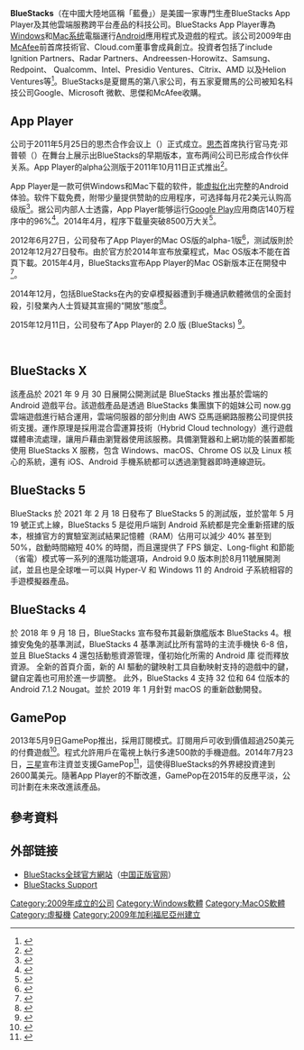 {{advert|time=2019-08-07T16:38:49+00:00}}
{{coi|time=2019-08-07T16:38:49+00:00}}
{{NoteTA
|G1=IT
|T=zh-tw:BlueStacks;zh-cn:蓝叠;
|1=zh-cn:安卓模拟器;zh-hk:Android模擬器;zh-tw:Android模擬器
}}
{{Infobox company
| name = BlueStacks<br/>藍疊
| logo = 
| screenshot = 
| collapsible = 
| collapsetext = 
| caption = 2011-2021在全球各地，版權所有。
| commercial = 
| content license = 
| owner = 
| founder = [[羅森·夏爾馬|羅森·夏爾馬]]<br/>（{{lang-en|Rosen Sharma}}）
| location_city = {{USA}}[[加利福尼亚州|加利福尼亚州]][[坎贝尔_(加利福尼亚州)|坎贝尔]]
| location_country = 
| industry = [[虚拟化|虚拟化]]，[[移动应用程序|移动应用程序]]
| products = App Player、game.tv、now.gg、BlueStacks X
| author = 
| foundation = {{Start date and age|2009|04|df=yes}}
| alexa = 
| revenue = 
| footnotes = 
| website = {{URL|https://www.bluestacks.com/}}
}}
{{Infobox software
| name = BlueStacks App Player
| collapsible = 
| screenshot = 
| caption = BlueStacks 5
| frequently updated = yes
| released = 
| latest release version = 5.5.120.1028
| latest release date = {{Start date and age|2022|02|23|p=y}}
| programming language = 
| operating system = [[Windows|Windows]] 7 或更高版本
| genre = [[虚拟机|虚拟机]]，[[安卓模拟器|安卓模拟器]]
| platform = [[x86|x86]],x64
| language count = 47
| status = 活躍
| license = [[免費軟體|免費軟體]]
}}
{{Infobox software
| name = BlueStacks for Mac
| collapsible = 
| screenshot = 
| caption = BlueStacks for Mac
| frequently updated = yes
| released = 
| latest release version = 4.270.1.2803
| latest release date = {{Start date and age|2021|04|17|p=y}}
| programming language = 
| operating system = [[Mac_OS_X|Mac OS X]] macOS 10.12或更高版本
| genre = [[虚拟机|虚拟机]]，[[安卓模拟器|安卓模拟器]]
| platform = x64
| language count = 47
| status = 活躍
| license = [[免費軟體|免費軟體]]
}}
{{Infobox software
| name = MSI APP Player
| collapsible = 
| screenshot = 
| caption = MSI APP Player
| frequently updated = yes
| released = 
| latest release version = 4.280.1.6309
| latest release date = {{Start date and age|2021|11|19|p=y}}
| programming language = 
| operating system = [[Windows|Windows]] 7 或更高版本
| genre = [[虚拟机|虚拟机]]，[[安卓模拟器|安卓模拟器]]
| platform = x64
| language count = 47
| status = 活躍
| license = [[免費軟體|免費軟體]]
}}



'''BlueStacks'''（在中國大陸地區稱「藍疊」）是美國一家專門生產BlueStacks App Player及其他雲端服務跨平台產品的科技公司。BlueStacks App Player專為[[Windows|Windows]]和[[Mac_OS|Mac系统]]電腦運行[[Android|Android]]應用程式及遊戲的程式。該公司2009年由[[McAfee|McAfee]]前首席技術官、Cloud.com董事會成員創立。投資者包括了include Ignition Partners、Radar Partners、Andreessen-Horowitz、Samsung、Redpoint、 Qualcomm、Intel、Presidio Ventures、Citrix、AMD 以及Helion Ventures等<ref>{{cite web|last=Etherington|first= Darrell|title=After 10M Downloads, Samsung Backs GamePop As BlueStacks Adds $13M In New Funding|url=http://techcrunch.com/2014/07/23/samsung-backs-gamepop-as-bluestacks-adds-13m-in-new-funding/|publisher=TechCrunch|accessdate=2014-07-23}}</ref>。BlueStacks是夏爾馬的第八家公司，有五家夏爾馬的公司被知名科技公司Google、Microsoft 微軟、思傑和McAfee收購。

== App Player ==
公司于2011年5月25日的思杰合作会议上（{{lang|en|Citrix Synergy conference}}）正式成立。[[思杰|思杰]]首席执行官马克·邓普顿（{{lang-en|Mark Templeton}}）在舞台上展示出BlueStacks的早期版本，宣布两间公司已形成合作伙伴关系。App Player的alpha公测版于2011年10月11日正式推出<ref>{{cite web|last=Empson|first=Rip|title=BlueStacks Releases App Player And Cloud Connect Service To Let You Run Android Apps On Your PC|url=http://techcrunch.com/2011/10/11/bluestacks-releases-app-player-and-cloud-connect-service-to-let-you-run-android-apps-on-pcs/|publisher=TechCrunch|accessdate=2011-12-04}}</ref>。

App Player是一款可供Windows和Mac下载的软件，能[[虚拟化|虚拟化]]出完整的Android体验。软件下载免费，附带少量提供赞助的应用程序，可选择每月花2美元认购高级版<ref>{{cite web|last=Whitney|first=Lance|title=Android apps can now run on your PC via BlueStacks|url=http://news.cnet.com/8301-1023_3-20118500-93/android-apps-can-now-run-on-your-pc-via-bluestacks/|publisher=CNET|accessdate=2011-12-04}}</ref>。据公司内部人士透露，App Player能够运行[[Google_Play|Google Play]]应用商店140万程序中的96%<ref>{{cite web|last=Inc.|first= BlueStacks|title=BlueStacks Features and Comparison|url=http://www.bluestacks.com/comparison-chart.html|accessdate=2015-04-24}}</ref>。2014年4月，程序下载量突破8500万大关<ref>{{cite web|last=Inc.|first=BlueStacks|title=About BlueStacks|url=http://www.bluestacks.com/about-us.html|accessdate=2015-06-06}}</ref>。

2012年6月27日，公司發布了App Player的Mac OS版的alpha-1版<ref>{{cite web|last=Rosenblatt|first=Seth|title=BlueStacks ports Android apps to Mac|url=http://download.cnet.com/8301-2007_4-57462098-12/bluestacks-ports-android-apps-to-mac/|publisher=CNET|accessdate=2012-07-28|archive-url=https://web.archive.org/web/20120628025517/http://download.cnet.com/8301-2007_4-57462098-12/bluestacks-ports-android-apps-to-mac/|archive-date=2012-06-28|dead-url=yes}}</ref>，测試版則於2012年12月27日發布。由於官方於2014年宣布放棄程式，Mac OS版本不能在首頁下載。2015年4月，BlueStacks宣布App Player的Mac OS新版本正在開發中<ref>{{cite web|last=Facebook|first=BlueStacks|title=New Mac Version Waitlist Signup|url=https://www.facebook.com/BlueStacksInc/photos/a.214389901915138.55020.198659663488162/935313536489434|accessdate=2015-04-10}}</ref>。

2014年12月，包括BlueStacks在內的安卓模擬器遭到手機通訊軟體微信的全面封殺，引發業內人士質疑其宣揚的“開放”態度<ref>{{cite news|title=安卓模拟器被全面封杀 微信开放性再引质疑|url=http://games.ifeng.com/yejiehangqing/detail_2014_12/26/39945782_0.shtml|accessdate=2015-06-04|agency=凤凰网|date=2014-12-26}}</ref>。

2015年12月11日，公司發布了App Player的 2.0 版 (BlueStacks) <ref>{{cite web|last=Li|first=Sabrina|title=December 11th Bluestacks Update|url=http://www.bluestacks.com/blog/december-11-update.html|publisher=Bluestacks|accessdate=2015-12-17}}</ref>。

<br />

== BlueStacks X ==
該產品於 2021 年 9 月 30 日展開公開測試是 BlueStacks 推出基於雲端的 Android 遊戲平台。該遊戲產品是透過 BlueStacks 集團旗下的姐妹公司 now.gg 雲端遊戲進行結合運用，雲端伺服器的部分則由 AWS 亞馬遜網路服務公司提供技術支援。運作原理是採用混合雲運算技術（Hybrid Cloud technology）進行遊戲媒體串流處理，讓用戶藉由瀏覽器使用該服務。具備瀏覽器和上網功能的裝置都能使用 BlueStacks X 服務，包含 Windows、macOS、Chrome OS 以及 Linux 核心的系統，還有 iOS、Android 手機系統都可以透過瀏覽器即時連線遊玩。

== BlueStacks 5 ==
BlueStacks 於 2021 年 2 月 18 日發布了 BlueStacks 5 的測試版，並於當年 5 月 19 號正式上線，BlueStacks 5 是從用戶端到 Android 系統都是完全重新搭建的版本，根據官方的實驗室測試結果記憶體（RAM）佔用可以減少 40% 甚至到 50%，啟動時間縮短 40% 的時間，而且還提供了 FPS 鎖定、Long-flight 和節能（省電）模式等一系列的進階功能選項，Android 9.0 版本則於8月11號展開測試，並且也是全球唯一可以與 Hyper-V 和 Windows 11 的 Android 子系統相容的手遊模擬器產品。

==BlueStacks 4==
於 2018 年 9 月 18 日，BlueStacks 宣布發布其最新旗艦版本 BlueStacks 4。根據安兔兔的基準測試，BlueStacks 4 基準測試比所有當時的主流手機快 6-8 倍，並且 BlueStacks 4 還包括動態資源管理，僅初始化所需的 Android 庫 從而釋放資源。 全新的首頁介面，新的 AI 驅動的鍵映射工具自動映射支持的遊戲中的鍵，鍵自定義也可用於進一步調整。 此外，BlueStacks 4 支持 32 位和 64 位版本的 Android 7.1.2 Nougat。並於 2019 年 1 月針對 macOS 的重新啟動開發。

== GamePop ==
2013年5月9日GamePop推出，採用訂閱模式。訂閱用戶可收到價值超過250美元的付費遊戲<ref>{{cite web|last=Empson|first= Rip|title=After 10M Downloads, BlueStacks Takes On OUYA With Game Console And $6.99 All-You-Can-Play Service|url=http://techcrunch.com/2013/05/09/after-10m-downloads-bluestacks-takes-on-ouya-with-game-console-and-6-99-all-you-can-play-service/|publisher=TechCrunch|accessdate=2013-06-11}}</ref>。程式允許用戶在電視上執行多達500款的手機遊戲。2014年7月23日，[[三星集團|三星]]宣布注資並支援GamePop<ref>{{cite web|last=Etherington|first=Darrell|title=After 10M Downloads, Samsung Backs GamePop As BlueStacks Adds $13M In New Funding|url=http://techcrunch.com/2014/07/23/samsung-backs-gamepop-as-bluestacks-adds-13m-in-new-funding/|publisher=TechCrunch|accessdate=2014-07-23}}</ref>，這使得BlueStacks的外界總投資達到2600萬美元。隨著App Player的不斷改進，GamePop在2015年的反應平淡，公司計劃在未來改進該產品。

== 參考資料 ==
{{reflist|2}}

== 外部链接 ==
{{Portal box|Android|自由軟體}}
*[https://www.bluestacks.com/ BlueStacks全球官方網站]（[http://www.bluestacks.cn 中国正版官网]）
*[https://support.bluestacks.com/hc/en-us BlueStacks Support]

[[Category:2009年成立的公司|Category:2009年成立的公司]]
[[Category:Windows軟體|Category:Windows軟體]]
[[Category:MacOS軟體|Category:MacOS軟體]]
[[Category:虛擬機|Category:虛擬機]]
[[Category:2009年加利福尼亞州建立|Category:2009年加利福尼亞州建立]]
